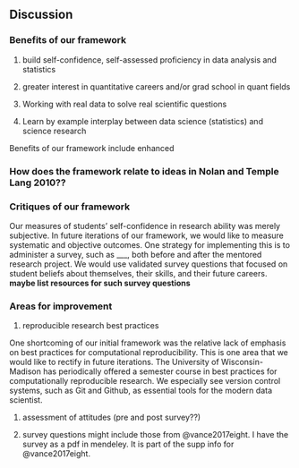 ## Discussion

### Benefits of our framework

1. build self-confidence, self-assessed proficiency in data analysis and statistics

1. greater interest in quantitative careers and/or grad school in quant fields

1. Working with real data to solve real scientific questions

1. Learn by example interplay between data science (statistics) and science research


Benefits of our framework include enhanced 

### How does the framework relate to ideas in Nolan and Temple Lang 2010??



### Critiques of our framework

Our measures of students' self-confidence in research ability was merely subjective. In 
future iterations of our framework, we would like to measure systematic and objective 
outcomes. One strategy for implementing this is to administer a survey, such as \_\_\_, 
both before and after the mentored research project. We would use validated survey 
questions that focused on student beliefs about themselves, their skills, and their 
future careers. **maybe list resources for such survey questions**


### Areas for improvement

1. reproducible research best practices

One shortcoming of our initial framework was the relative lack of emphasis on best practices for computational reproducibility. This is one area that we would like to rectify in future iterations. The University of Wisconsin-Madison has periodically offered a semester course in best practices for computationally reproducible research. We especially see version control systems, such as Git and Github, as essential tools for the modern data scientist.

1. assessment of attitudes (pre and post survey??) 


1. survey questions might include those from @vance2017eight. I have the survey as a pdf in mendeley. It is part of the supp info for @vance2017eight.
